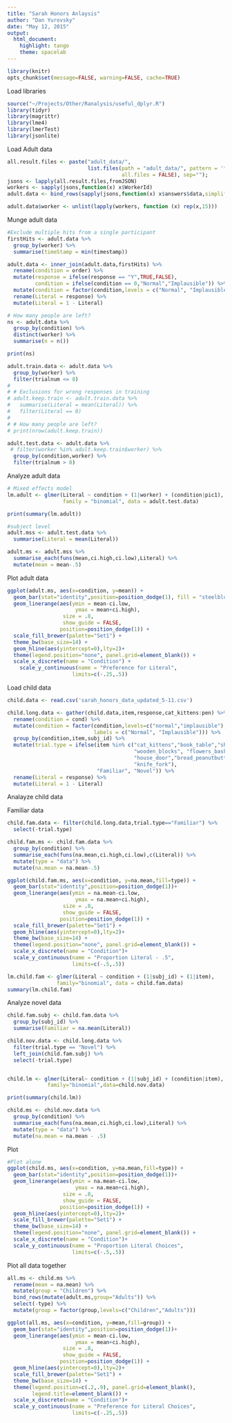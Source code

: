```yaml
---
title: "Sarah Honors Anlaysis"
author: "Dan Yurovsky"
date: "May 12, 2015"
output:
  html_document:
    highlight: tango
    theme: spacelab
---
```

```r
library(knitr)
opts_chunk$set(message=FALSE, warning=FALSE, cache=TRUE)
```

Load libraries
```r
source("~/Projects/Other/Ranalysis/useful_dplyr.R")
library(tidyr)
library(magrittr)
library(lme4)
library(lmerTest)
library(jsonlite)
```

Load Adult data
```r
all.result.files <- paste("adult_data/",
                          list.files(path = "adult_data/", pattern = '*.json', 
                                     all.files = FALSE), sep="");
jsons <- lapply(all.result.files,fromJSON)
workers <- sapply(jsons,function(x) x$WorkerId)
adult.data <- bind_rows(sapply(jsons,function(x) x$answers$data,simplify=FALSE))

adult.data$worker <- unlist(lapply(workers, function (x) rep(x,15)))
```

Munge adult data
```r
#Exclude multiple hits from a single participant
firstHits <- adult.data %>%
  group_by(worker) %>%
  summarise(timeStamp = min(timestamp))

adult.data <- inner_join(adult.data,firstHits) %>%
  rename(condition = order) %>%
  mutate(response = ifelse(response == "Y",TRUE,FALSE),
         condition = ifelse(condition == 0,"Normal","Implausible")) %>%
  mutate(condition = factor(condition,levels = c("Normal", "Implausible"))) %>%
  rename(Literal = response) %>%
  mutate(Literal = 1 - Literal)

# How many people are left?
ns <- adult.data %>%
  group_by(condition) %>%
  distinct(worker) %>%
  summarise(n = n())

print(ns)

adult.train.data <- adult.data %>%
  group_by(worker) %>%
  filter(trialnum <= 8)
# 
# # Exclusions for wrong responses in training
# adult.keep.train <- adult.train.data %>%
#   summarise(Literal = mean(Literal)) %>%
#   filter(Literal == 0)
# 
# # How many people are left?
# print(nrow(adult.keep.train))

adult.test.data <- adult.data %>%
 # filter(worker %in% adult.keep.train$worker) %>%
  group_by(condition,worker) %>%
  filter(trialnum > 8)
```

Analyze adult data
```r
# Mixed effects model
lm.adult <- glmer(Literal ~ condition + (1|worker) + (condition|pic1),
                  family = "binomial", data = adult.test.data)

print(summary(lm.adult))

#subject level
adult.mss <- adult.test.data %>%
  summarise(Literal = mean(Literal))

adult.ms <- adult.mss %>%
  summarise_each(funs(mean,ci.high,ci.low),Literal) %>%
  mutate(mean = mean-.5)
```

Plot adult data
```r
ggplot(adult.ms, aes(x=condition, y=mean)) +
  geom_bar(stat="identity",position=position_dodge(1), fill = "steelblue")+
  geom_linerange(aes(ymin = mean-ci.low,
                      ymax = mean+ci.high),
                  size = .8,
                  show_guide = FALSE,
                 position=position_dodge(1)) +
  scale_fill_brewer(palette="Set1") +
  theme_bw(base_size=14) +
  geom_hline(aes(yintercept=0),lty=2)+
  theme(legend.position="none", panel.grid=element_blank()) +
  scale_x_discrete(name = "Condition") +
    scale_y_continuous(name = "Preference for Literal",
                     limits=c(-.25,.5))
```

Load child data
```r
child.data <- read.csv('sarah_honors_data_updated_5-11.csv')

child.long.data <- gather(child.data,item,response,cat_kittens:pen) %>%
  rename(condition = cond) %>%
  mutate(condition = factor(condition,levels=c("normal","implausible"),
                            labels = c("Normal", "Implausible"))) %>%
  group_by(condition,item,subj_id) %>%
  mutate(trial.type = ifelse(item %in% c("cat_kittens","book_table","shark_fish",
                                         "wooden_blocks", "flowers_basket",
                                         "house_door","bread_peanutbutter",
                                         "knife_fork"), 
                             "Familiar", "Novel")) %>%
  rename(Literal = response) %>%
  mutate(Literal = 1 - Literal)
```

Analayze child data

Familiar data
```r
child.fam.data <- filter(child.long.data,trial.type=="Familiar") %>%
  select(-trial.type)

child.fam.ms <- child.fam.data %>%
  group_by(condition) %>%
  summarise_each(funs(na.mean,ci.high,ci.low),c(Literal)) %>%
  mutate(type = "data") %>%
  mutate(na.mean = na.mean-.5)

ggplot(child.fam.ms, aes(x=condition, y=na.mean,fill=type)) +
  geom_bar(stat="identity",position=position_dodge(1))+
  geom_linerange(aes(ymin = na.mean-ci.low,
                      ymax = na.mean+ci.high),
                  size = .8,
                  show_guide = FALSE,
                 position=position_dodge(1)) +
  scale_fill_brewer(palette="Set1") +
  geom_hline(aes(yintercept=0),lty=2)+
  theme_bw(base_size=14) +
  theme(legend.position="none", panel.grid=element_blank()) +
  scale_x_discrete(name = "Condition")+
  scale_y_continuous(name = "Proportion Literal - .5",
                     limits=c(-.5,.5))

lm.child.fam <- glmer(Literal ~ condition + (1|subj_id) + (1|item),
                family="binomial", data = child.fam.data)
summary(lm.child.fam)
```

Analyze novel data
```r
child.fam.subj <- child.fam.data %>%
  group_by(subj_id) %>%
  summarise(Familiar = na.mean(Literal))

child.nov.data <- child.long.data %>%
  filter(trial.type == "Novel") %>%
  left_join(child.fam.subj) %>%
  select(-trial.type)


child.lm <- glmer(Literal~ condition + (1|subj_id) + (condition|item),
             family="binomial",data=child.nov.data)

print(summary(child.lm))

child.ms <- child.nov.data %>%
  group_by(condition) %>%
  summarise_each(funs(na.mean,ci.high,ci.low),Literal) %>%
  mutate(type = "data") %>%
  mutate(na.mean = na.mean - .5)
```

Plot
```r
#Plot alone
ggplot(child.ms, aes(x=condition, y=na.mean,fill=type)) +
  geom_bar(stat="identity",position=position_dodge(1))+
  geom_linerange(aes(ymin = na.mean-ci.low,
                      ymax = na.mean+ci.high),
                  size = .8,
                  show_guide = FALSE,
                 position=position_dodge(1)) +
  geom_hline(aes(yintercept=0),lty=2)+
  scale_fill_brewer(palette="Set1") +
  theme_bw(base_size=14) +
  theme(legend.position="none", panel.grid=element_blank()) +
  scale_x_discrete(name = "Condition")+
  scale_y_continuous(name = "Proportion Literal Choices",
                     limits=c(-.5,.5))
```

Plot all data together
```r
all.ms <- child.ms %>%
  rename(mean = na.mean) %>%
  mutate(group = "Children") %>%
  bind_rows(mutate(adult.ms,group="Adults")) %>%
  select(-type) %>%
  mutate(group = factor(group,levels=c("Children","Adults")))

ggplot(all.ms, aes(x=condition, y=mean,fill=group)) +
  geom_bar(stat="identity",position=position_dodge(1))+
  geom_linerange(aes(ymin = mean-ci.low,
                      ymax = mean+ci.high),
                  size = .8,
                  show_guide = FALSE,
                 position=position_dodge(1)) +
  geom_hline(aes(yintercept=0),lty=2)+
  scale_fill_brewer(palette="Set1") +
  theme_bw(base_size=14) +
  theme(legend.position=c(.2,.9), panel.grid=element_blank(),
        legend.title=element_blank()) +
  scale_x_discrete(name = "Condition")+
  scale_y_continuous(name = "Preference for Literal Choices",
                     limits=c(-.25,.5))

```
